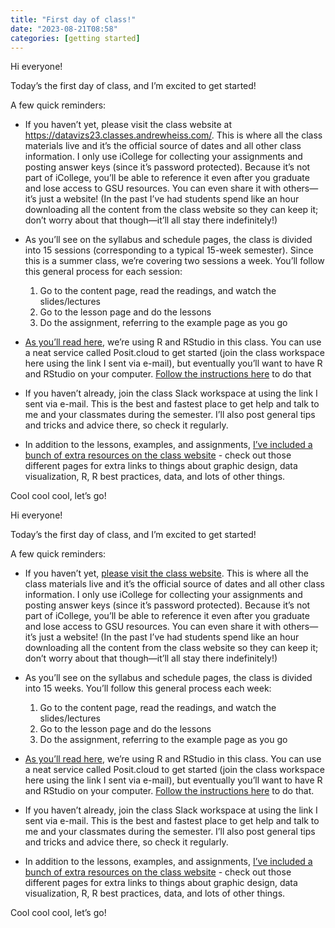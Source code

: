 ```yaml
---
title: "First day of class!"
date: "2023-08-21T08:58"
categories: [getting started]
---
```


Hi everyone!

Today's the first day of class, and I'm excited to get started!

A few quick reminders:

- If you haven't yet, please visit the class website at <https://datavizs23.classes.andrewheiss.com/>. This is where all the class materials live and it's the official source of dates and all other class information. I only use iCollege for collecting your assignments and posting answer keys (since it's password protected). Because it's not part of iCollege, you'll be able to reference it even after you graduate and lose access to GSU resources. You can even share it with others—it's just a website! (In the past I've had students spend like an hour downloading all the content from the class website so they can keep it; don't worry about that though—it'll all stay there indefinitely!)

- As you'll see on the syllabus and schedule pages, the class is divided into 15 sessions (corresponding to a typical 15-week semester). Since this is a summer class, we're covering two sessions a week. You'll follow this general process for each session:

	1. Go to the content page, read the readings, and watch the slides/lectures
	2. Go to the lesson page and do the lessons
	3. Do the assignment, referring to the example page as you go

- [As you'll read here](/syllabus.qmd#r-and-rstudio), we're using R and RStudio in this class. You can use a neat service called Posit.cloud to get started (join the class workspace here using the link I sent via e-mail), but eventually you'll want to have R and RStudio on your computer. [Follow the instructions here](/resource/install.qmd) to do that

- If you haven't already, join the class Slack workspace at using the link I sent via e-mail. This is the best and fastest place to get help and talk to me and your classmates during the semester. I’ll also post general tips and tricks and advice there, so check it regularly.

- In addition to the lessons, examples, and assignments, [I've included a bunch of extra resources on the class website](/resource/index.qmd) - check out those different pages for extra links to things about graphic design, data visualization, R, R best practices, data, and lots of other things.

Cool cool cool, let's go!



Hi everyone!

Today's the first day of class, and I'm excited to get started!

A few quick reminders:

- If you haven't yet, [please visit the class website](/). This is where all the class materials live and it's the official source of dates and all other class information. I only use iCollege for collecting your assignments and posting answer keys (since it's password protected). Because it's not part of iCollege, you'll be able to reference it even after you graduate and lose access to GSU resources. You can even share it with others—it's just a website! (In the past I've had students spend like an hour downloading all the content from the class website so they can keep it; don't worry about that though—it'll all stay there indefinitely!)

- As you'll see on the syllabus and schedule pages, the class is divided into 15 weeks. You'll follow this general process each week:

	1. Go to the content page, read the readings, and watch the slides/lectures
	2. Go to the lesson page and do the lessons
	3. Do the assignment, referring to the example page as you go

- [As you'll read here](https://datavizf23.classes.andrewheiss.com/syllabus.html#r-and-rstudio), we're using R and RStudio in this class. You can use a neat service called Posit.cloud to get started (join the class workspace here using the link I sent via e-mail), but eventually you'll want to have R and RStudio on your computer. [Follow the instructions here](/resource/install.qmd) to do that.

- If you haven't already, join the class Slack workspace at using the link I sent via e-mail. This is the best and fastest place to get help and talk to me and your classmates during the semester. I’ll also post general tips and tricks and advice there, so check it regularly.

- In addition to the lessons, examples, and assignments, [I've included a bunch of extra resources on the class website](/resource/index.qmd) - check out those different pages for extra links to things about graphic design, data visualization, R, R best practices, data, and lots of other things.

Cool cool cool, let's go!
